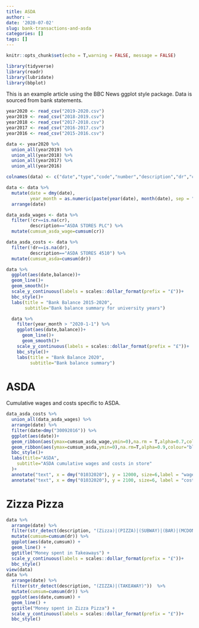 ```yaml
---
title: ASDA
author: ~
date: '2020-07-02'
slug: bank-transactions-and-asda
categories: []
tags: []
---
```



```r
knitr::opts_chunk$set(echo = T,warning = FALSE, message = FALSE)
```

```r
library(tidyverse)
library(readr)
library(lubridate)
library(bbplot)
```


This is an example article using the BBC News ggplot style package. Data is sourced from bank statements.

```r
year2020 <- read_csv("2019-2020.csv")
year2019 <- read_csv("2018-2019.csv")
year2018 <- read_csv("2017-2018.csv")
year2017 <- read_csv("2016-2017.csv")
year2016 <- read_csv("2015-2016.csv")
```

```r
data <- year2020 %>% 
  union_all(year2019) %>% 
  union_all(year2018) %>% 
  union_all(year2017) %>% 
  union_all(year2016)

colnames(data) <- c("date","type","code","number","description","dr","cr","balance")

data <- data %>%
  mutate(date = dmy(date),
         year_month = as.numeric(paste(year(date), month(date), sep = ""))) %>% 
  arrange(date)

data_asda_wages <- data %>% 
  filter(!cr==is.na(cr),
         description=="ASDA STORES PLC") %>% 
  mutate(cumsum_asda_wage=cumsum(cr))

data_asda_costs <- data %>% 
  filter(!dr==is.na(dr),
         description=="ASDA STORES 4510") %>% 
  mutate(cumsum_asda=cumsum(dr)) 
```

```r
data %>%
  ggplot(aes(date,balance))+
  geom_line()+
  geom_smooth()+
  scale_y_continuous(labels = scales::dollar_format(prefix = "£"))+
  bbc_style()+
  labs(title = "Bank Balance 2015-2020",
       subtitle="Bank balance summary for university years")
```



```r
  
  data %>%
    filter(year_month > "2020-1-1") %>% 
    ggplot(aes(date,balance))+
      geom_line()+
      geom_smooth()+
    scale_y_continuous(labels = scales::dollar_format(prefix = "£"))+
    bbc_style()+
    labs(title = "Bank Balance 2020",
         subtitle="Bank balance summary")
```

# ASDA

Cumulative wages and costs specific to ASDA.

```r
data_asda_costs %>% 
  union_all(data_asda_wages) %>% 
  arrange(date) %>% 
  filter(date>dmy("30092016")) %>% 
  ggplot(aes(date))+
  geom_ribbon(aes(ymax=cumsum_asda_wage,ymin=0),na.rm = T,alpha=0.7,colour="black",fill="darkgreen",size=1)+
  geom_ribbon(aes(ymax=cumsum_asda,ymin=0),na.rm=T,alpha=0.9,colour="black",fill="red",size=1)+
  bbc_style()+
  labs(title="ASDA",
    subtitle="ASDA cumulative wages and costs in store"
  )+ 
  annotate("text", x = dmy("01032020"), y = 12000, size=6,label = "wages",colour="white")+ 
  annotate("text", x = dmy("01032020"), y = 2100, size=6, label = "costs",colour="white")
```

# Zizza Pizza

```r
data %>% 
  arrange(date) %>%   
  filter(str_detect(description, "(Zizza)|(PIZZA)|(SUBWAY)|(BAR)|(MCDONALDS)|(TAKEAWAY)|(GREGGS)"))  %>% 
  mutate(cumsum=cumsum(dr)) %>% 
  ggplot(aes(date,cumsum)) + 
  geom_line() +
  ggtitle("Money spent in Takeaways") +
  scale_y_continuous(labels = scales::dollar_format(prefix = "£"))+
  bbc_style()
view(data)
data %>% 
  arrange(date) %>%   
  filter(str_detect(description, "(ZIZZA)|(TAKEAWAY)"))  %>% 
  mutate(cumsum=cumsum(dr)) %>% 
  ggplot(aes(date,cumsum)) + 
  geom_line() +
  ggtitle("Money spent in Zizza Pizza") +
  scale_y_continuous(labels = scales::dollar_format(prefix = "£"))+
  bbc_style()
```

